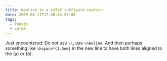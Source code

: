 ```yaml
---
title: Newline in a LaTeX subfigure caption
date: 2009-08-11T17:40:14-07:00
tags:
  - Thesis
  - LaTeX
---
```

Just encountered: Do not use `\\`, use `\newline`. And then perhaps something like `\hspace*{1.5em}` in the new line to have both lines aligned to the (a) or (b).